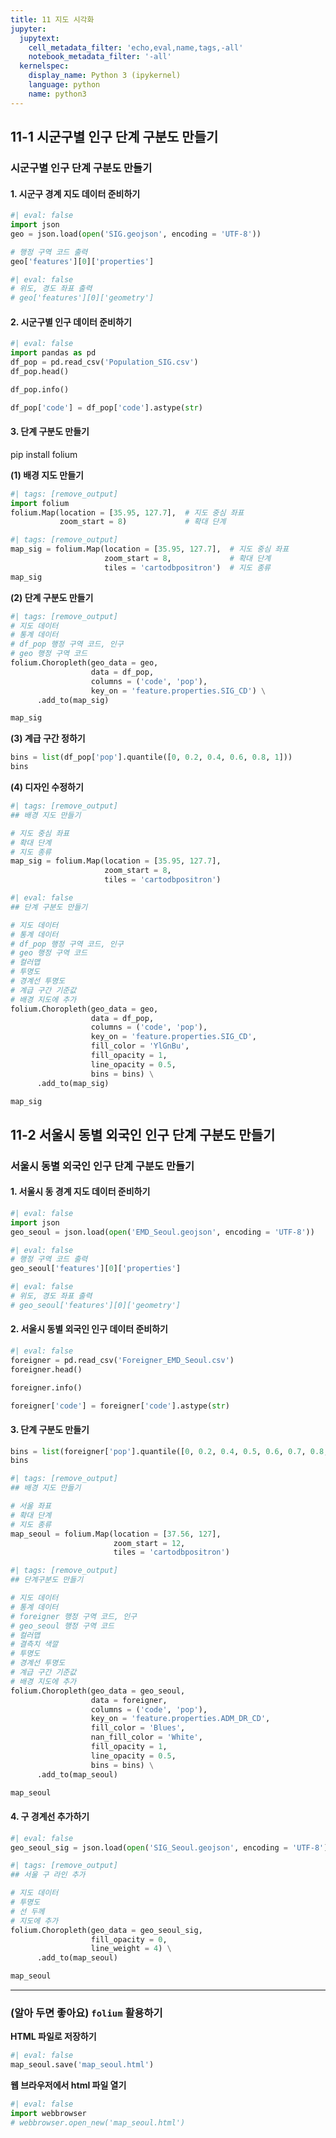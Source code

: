 ```yaml
---
title: 11 지도 시각화
jupyter:
  jupytext:
    cell_metadata_filter: 'echo,eval,name,tags,-all'
    notebook_metadata_filter: '-all'
  kernelspec:
    display_name: Python 3 (ipykernel)
    language: python
    name: python3
---
```



## 11-1 시군구별 인구 단계 구분도 만들기

### 시군구별 인구 단계 구분도 만들기

#### 1. 시군구 경계 지도 데이터 준비하기


```python
#| eval: false
import json
geo = json.load(open('SIG.geojson', encoding = 'UTF-8'))
```

```python
# 행정 구역 코드 출력 
geo['features'][0]['properties']
```

```python
#| eval: false
# 위도, 경도 좌표 출력
# geo['features'][0]['geometry']
```

#### 2. 시군구별 인구 데이터 준비하기

```python
#| eval: false
import pandas as pd
df_pop = pd.read_csv('Population_SIG.csv')
df_pop.head()
```

```python
df_pop.info()
```

```python
df_pop['code'] = df_pop['code'].astype(str)
```

#### 3. 단계 구분도 만들기

pip install folium

**(1) 배경 지도 만들기**

```python
#| tags: [remove_output]
import folium
folium.Map(location = [35.95, 127.7],  # 지도 중심 좌표
           zoom_start = 8)             # 확대 단계
```

```python
#| tags: [remove_output]
map_sig = folium.Map(location = [35.95, 127.7],  # 지도 중심 좌표
                     zoom_start = 8,             # 확대 단계
                     tiles = 'cartodbpositron')  # 지도 종류
map_sig
```

**(2) 단계 구분도 만들기**

```python
#| tags: [remove_output]
# 지도 데이터
# 통계 데이터
# df_pop 행정 구역 코드, 인구
# geo 행정 구역 코드
folium.Choropleth(geo_data = geo,
                  data = df_pop,
                  columns = ('code', 'pop'),
                  key_on = 'feature.properties.SIG_CD') \
      .add_to(map_sig)

map_sig
```

**(3) 계급 구간 정하기**

```python
bins = list(df_pop['pop'].quantile([0, 0.2, 0.4, 0.6, 0.8, 1]))
bins
```

**(4) 디자인 수정하기**

```python
#| tags: [remove_output]
## 배경 지도 만들기

# 지도 중심 좌표
# 확대 단계
# 지도 종류
map_sig = folium.Map(location = [35.95, 127.7],
                     zoom_start = 8,
                     tiles = 'cartodbpositron')
```

```python
#| eval: false
## 단계 구분도 만들기

# 지도 데이터
# 통계 데이터
# df_pop 행정 구역 코드, 인구
# geo 행정 구역 코드
# 컬러맵
# 투명도
# 경계선 투명도
# 계급 구간 기준값
# 배경 지도에 추가
folium.Choropleth(geo_data = geo,
                  data = df_pop,
                  columns = ('code', 'pop'),
                  key_on = 'feature.properties.SIG_CD',
                  fill_color = 'YlGnBu',
                  fill_opacity = 1,
                  line_opacity = 0.5,
                  bins = bins) \
      .add_to(map_sig)

map_sig
```

## 11-2 서울시 동별 외국인 인구 단계 구분도 만들기

### 서울시 동별 외국인 인구 단계 구분도 만들기

#### 1. 서울시 동 경계 지도 데이터 준비하기

```python
#| eval: false
import json
geo_seoul = json.load(open('EMD_Seoul.geojson', encoding = 'UTF-8'))
```

```python
#| eval: false
# 행정 구역 코드 출력 
geo_seoul['features'][0]['properties']
```

```python
#| eval: false
# 위도, 경도 좌표 출력
# geo_seoul['features'][0]['geometry']
```

#### 2. 서울시 동별 외국인 인구 데이터 준비하기

```python
#| eval: false
foreigner = pd.read_csv('Foreigner_EMD_Seoul.csv')
foreigner.head()
```

```python
foreigner.info()
```

```python
foreigner['code'] = foreigner['code'].astype(str)
```

#### 3. 단계 구분도 만들기

```python
bins = list(foreigner['pop'].quantile([0, 0.2, 0.4, 0.5, 0.6, 0.7, 0.8, 0.9, 1]))
bins
```

```python
#| tags: [remove_output]
## 배경 지도 만들기

# 서울 좌표
# 확대 단계
# 지도 종류
map_seoul = folium.Map(location = [37.56, 127],   
                       zoom_start = 12,           
                       tiles = 'cartodbpositron') 
```

```python
#| tags: [remove_output]
## 단계구분도 만들기

# 지도 데이터
# 통계 데이터
# foreigner 행정 구역 코드, 인구
# geo_seoul 행정 구역 코드
# 컬러맵
# 결측치 색깔
# 투명도
# 경계선 투명도
# 계급 구간 기준값
# 배경 지도에 추가
folium.Choropleth(geo_data = geo_seoul,
                  data = foreigner,
                  columns = ('code', 'pop'),
                  key_on = 'feature.properties.ADM_DR_CD',
                  fill_color = 'Blues',
                  nan_fill_color = 'White',
                  fill_opacity = 1,
                  line_opacity = 0.5,
                  bins = bins) \
      .add_to(map_seoul)

map_seoul
```

#### 4. 구 경계선 추가하기

```python
#| eval: false
geo_seoul_sig = json.load(open('SIG_Seoul.geojson', encoding = 'UTF-8'))
```

```python
#| tags: [remove_output]
## 서울 구 라인 추가

# 지도 데이터
# 투명도
# 선 두께
# 지도에 추가
folium.Choropleth(geo_data = geo_seoul_sig,
                  fill_opacity = 0,
                  line_weight = 4) \
      .add_to(map_seoul)

map_seoul
```

-----------------------------------------------------------------------

### (알아 두면 좋아요) `folium` 활용하기

**HTML 파일로 저장하기**

```python
#| eval: false
map_seoul.save('map_seoul.html')
```

**웹 브라우저에서 html 파일 열기**

```python
#| eval: false
import webbrowser
# webbrowser.open_new('map_seoul.html')
```

